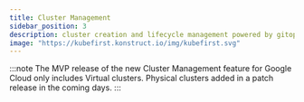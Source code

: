 ```yaml
---
title: Cluster Management
sidebar_position: 3
description: cluster creation and lifecycle management powered by gitops
image: "https://kubefirst.konstruct.io/img/kubefirst.svg"
---
```


:::note
The MVP release of the new Cluster Management feature for Google Cloud only includes Virtual clusters. Physical clusters added in a patch release in the coming days.
:::


<CLUSTERS />

